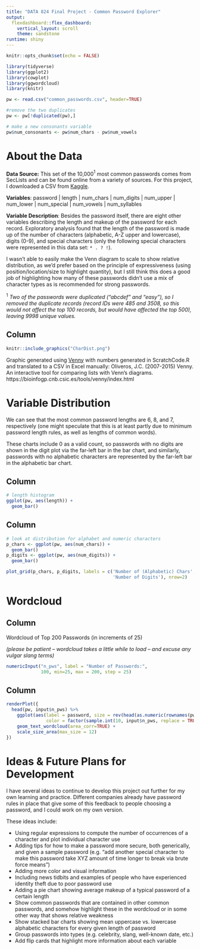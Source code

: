 ---
title: "DATA 824 Final Project - Common Password Explorer"
output: 
  flexdashboard::flex_dashboard:
    vertical_layout: scroll
    theme: sandstone
runtime: shiny
---

```{r setup, include=FALSE}
knitr::opts_chunk$set(echo = FALSE)

library(tidyverse)
library(ggplot2)
library(cowplot)
library(ggwordcloud)
library(knitr)

pw <- read.csv("common_passwords.csv", header=TRUE)

#remove the two duplicates
pw <- pw[!duplicated(pw),]

# make a new consonants variable
pw$num_consonants <- pw$num_chars - pw$num_vowels
```

# About the Data 

**Data Source:** This set of the 10,000$^1$ most common passwords comes from SecLists and can be found online from a variety of sources. For this project, I downloaded a CSV from [Kaggle](https://www.kaggle.com/shivamb/10000-most-common-passwords). 

**Variables**: password | length | num_chars | num_digits | num_upper | num_lower | num_special | num_vowels | num_syllables

**Variable Description**: Besides the password itself, there are eight other variables describing the length and makeup of the password for each record. Exploratory analysis found that the length of the password is made up of the number of characters (alphabetic, A-Z upper and lowercase), digits (0-9), and special characters (only the following special characters were represented in this data set: $\texttt{* . ? !}$). 

I wasn't able to easily make the Venn diagram to scale to show relative distribution, as we'd prefer based on the principle of expressiveness (using position/location/size to highlight quantity), but I still think this does a good job of highlighting how many of these passwords didn't use a mix of character types as is recommended for strong passwords.

$^1$ _Two of the passwords were duplicated ("abcdef" and "easy"), so I removed the duplicate records (record IDs were 485 and 3508, so this would not affect the top 100 records, but would have affected the top 500), leaving 9998 unique values._

Column
--------------------------------------------------------------------------------

```{r, fig.width=6, fig.height=6, fig.align="center"} 
knitr::include_graphics("CharDist.png")
```

Graphic generated using [Venny](https://bioinfogp.cnb.csic.es/tools/venny/) with numbers generated in ScratchCode.R and translated to a CSV in Excel manually: Oliveros, J.C. (2007-2015) Venny. An interactive tool for comparing lists with Venn's diagrams. https://bioinfogp.cnb.csic.es/tools/venny/index.html

# Variable Distribution

We can see that the most common password lengths are 6, 8, and 7, respectively (one might speculate that this is at least partly due to minimum password length rules, as well as lengths of common words). 

These charts include 0 as a valid count, so passwords with no digits are shown in the digit plot via the far-left bar in the bar chart, and similarly, passwords with no alphabetic characters are represented by the far-left bar in the alphabetic bar chart. 

Column {data-width=375}
--------------------------------------------------------------------------------

```{r}
# length histogram
ggplot(pw, aes(length)) + 
  geom_bar()
```

Column {data-width=375}
--------------------------------------------------------------------------------

```{r}
# look at distribution for alphabet and numeric characters
p_chars <- ggplot(pw, aes(num_chars)) + 
  geom_bar()
p_digits <- ggplot(pw, aes(num_digits)) +
  geom_bar()

plot_grid(p_chars, p_digits, labels = c('Number of (Alphabetic) Chars', 
                                        'Number of Digits'), nrow=2)

```

# Wordcloud

Column {.sidebar}
-----------------------------------------------------------------------
Wordcloud of Top 200 Passwords (in increments of 25)

_(please be patient -- wordcloud takes a little while to load -- and excuse any vulgar slang terms)_

```{r}
numericInput("n_pws", label = "Number of Passwords:", 
             100, min=25, max = 200, step = 25)
```

Column
-----------------------------------------------------------------------

```{r}
renderPlot({
  head(pw, input$n_pws) %>% 
    ggplot(aes(label = password, size = rev(head(as.numeric(rownames(pw)), input$n_pws)),
               color = factor(sample.int(10, input$n_pws, replace = TRUE)))) +
    geom_text_wordcloud(area_corr=TRUE) +
    scale_size_area(max_size = 12)
})
```

# Ideas & Future Plans for Development

I have several ideas to continue to develop this project out further for my own learning and practice. Different companies already have password rules in place that give some of this feedback to people choosing a password, and I could work on my own version.

These ideas include: 

* Using regular expressions to compute the number of occurrences of a character and plot individual character use
* Adding tips for how to make a password more secure, both generically, and given a sample password (e.g. "add another special character to make this password take XYZ amount of time longer to break via brute force means")
* Adding more color and visual information
* Including news tidbits and examples of people who have experienced identity theft due to poor password use
* Adding a pie chart showing average makeup of a typical password of a certain length
* Show common passwords that are contained in other common passwords, and somehow highlight these in the wordcloud or in some other way that shows relative weakness
* Show stacked bar charts showing mean uppercase vs. lowercase alphabetic characters for every given length of password
* Group passwords into types (e.g. celebrity, slang, well-known date, etc.)
* Add flip cards that highlight more information about each variable
